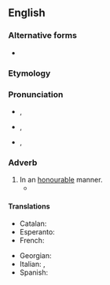 ==English==

===Alternative forms===
* {{l|en|honorably}} {{q|US spelling}}

===Etymology===
{{suffix|en|honourable|ly}}

===Pronunciation===
* {{a|RP}} {{enPR|ŏnʹərəblī|ŏnʹrəblī}}, {{IPA|en|/ˈɒnəɹəbli/|/ˈɒnɹəbli/}}
* {{a|GA}} {{enPR|ŏnʹərəblī|ŏnʹrəblī}}, {{IPA|en|/ˈɑnəɹəbli/|/ˈɑnɹəbli/}}
* {{hyph|en|hon|or|ab|ly}}, {{hyph|en|honor|ab|ly|nocaption=1}}

===Adverb===
{{en-adv}} {{tlb|en|British spelling}}

# In an [[honorable|honourable]] manner.
#* {{quote-journal|en|year=1960|month=February|author=J. N. Faulkner|title=The Belgian Railways today|journal=Trains Illustrated|page=86|text=Inevitably the present extent and variety of the Belgian railways will diminish, and within the space of the ten-year plan we can expect to see a modern system concentrated on the main traffic routes like its neighbour in the Netherlands, and with its last steam locomotives and wooden coaches '''honourably''' retired to the museum.}}

====Translations====
{{trans-top|in an honourable manner}}
* Catalan: {{t+|ca|honorablement}}
* Esperanto: {{t|eo|honore}}
* French: {{t+|fr|honorablement}}
{{trans-mid}}
* Georgian: {{t|ka|ღირსეულად}}
* Italian: {{t+|it|onorevolmente}}, {{t+|it|onorabilmente}}
* Spanish: {{t|es|honorablemente}}
{{trans-bottom}}